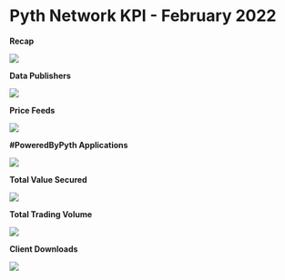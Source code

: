 # Pyth Network KPI - February 2022

**Recap**

![](<../../../images/kpi/february-22/1_XdpHlpsrX4nd0yZKSDmb2g_(1).png>)

**Data Publishers**

![](../../../images/kpi/february-22/Data_Providers.png)

**Price Feeds**

![](../../../images/kpi/february-22/Price_Feeds_.png)

**#PoweredByPyth Applications**

![](../../../images/kpi/february-22/dApp_Integration.png)

**Total Value Secured**

![](../../../images/kpi/february-22/1_SkzfL5NEHGWNi7gyJD4FVA.png)

**Total Trading Volume**

![](<../../../images/kpi/february-22/1_UCJQodId7BtQHXas967Q8Q_(1).png>)

**Client Downloads**

![](<../../../images/kpi/february-22/Client_Downloads_Cumulative_Feb_(1).png>)
